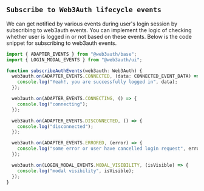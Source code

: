 ## `Subscribe to Web3Auth lifecycle events`

We can get notified by various events during user's login session by subscribing
to web3auth events. You can implement the logic of checking whether user is
logged in or not based on these events. Below is the code snippet for
subscribing to web3auth events.

```ts
import { ADAPTER_EVENTS } from "@web3auth/base";
import { LOGIN_MODAL_EVENTS } from "@web3auth/ui";

function subscribeAuthEvents(web3auth: Web3Auth) {
  web3auth.on(ADAPTER_EVENTS.CONNECTED, (data: CONNECTED_EVENT_DATA) => {
    console.log("Yeah!, you are successfully logged in", data);
  });

  web3auth.on(ADAPTER_EVENTS.CONNECTING, () => {
    console.log("connecting");
  });

  web3auth.on(ADAPTER_EVENTS.DISCONNECTED, () => {
    console.log("disconnected");
  });

  web3auth.on(ADAPTER_EVENTS.ERRORED, (error) => {
    console.log("some error or user have cancelled login request", error);
  });

  web3auth.on(LOGIN_MODAL_EVENTS.MODAL_VISIBILITY, (isVisible) => {
    console.log("modal visibility", isVisible);
  });
}
```
